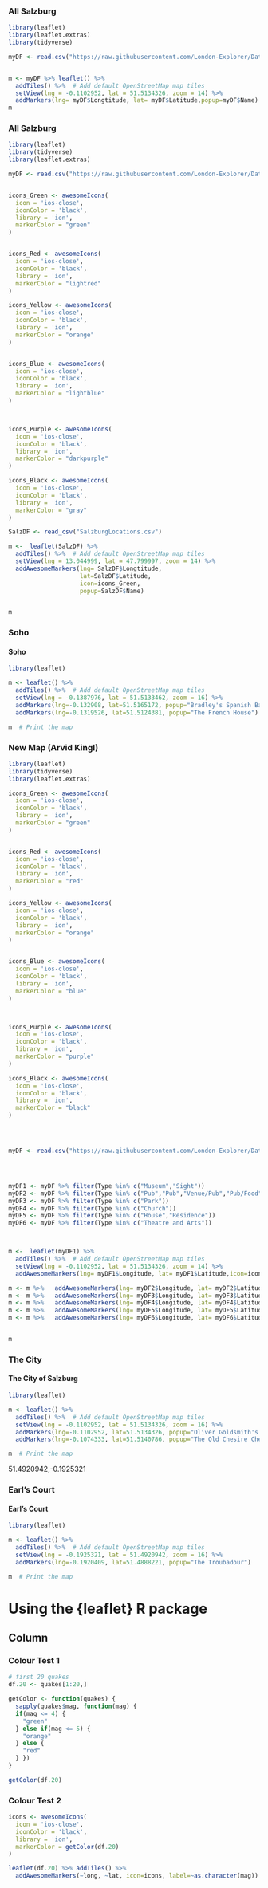 
### All Salzburg

```r
library(leaflet)
library(leaflet.extras)
library(tidyverse)

myDF <- read.csv("https://raw.githubusercontent.com/London-Explorer/Datasets/main/London_Version_1.csv")


m <- myDF %>% leaflet() %>%
  addTiles() %>%  # Add default OpenStreetMap map tiles
  setView(lng = -0.1102952, lat = 51.5134326, zoom = 14) %>%
  addMarkers(lng= myDF$Longtitude, lat= myDF$Latitude,popup=myDF$Name)
m
```

### All Salzburg

```r
library(leaflet)
library(tidyverse)
library(leaflet.extras)

myDF <- read.csv("https://raw.githubusercontent.com/London-Explorer/Datasets/main/London_Version_1.csv")


icons_Green <- awesomeIcons(
  icon = 'ios-close',
  iconColor = 'black',
  library = 'ion',
  markerColor = "green"
)


icons_Red <- awesomeIcons(
  icon = 'ios-close',
  iconColor = 'black',
  library = 'ion',
  markerColor = "lightred"
)

icons_Yellow <- awesomeIcons(
  icon = 'ios-close',
  iconColor = 'black',
  library = 'ion',
  markerColor = "orange"
)


icons_Blue <- awesomeIcons(
  icon = 'ios-close',
  iconColor = 'black',
  library = 'ion',
  markerColor = "lightblue"
)



icons_Purple <- awesomeIcons(
  icon = 'ios-close',
  iconColor = 'black',
  library = 'ion',
  markerColor = "darkpurple"
)

icons_Black <- awesomeIcons(
  icon = 'ios-close',
  iconColor = 'black',
  library = 'ion',
  markerColor = "gray"
)

SalzDF <- read_csv("SalzburgLocations.csv")

m <-  leaflet(SalzDF) %>%
  addTiles() %>%  # Add default OpenStreetMap map tiles
  setView(lng = 13.044999, lat = 47.799997, zoom = 14) %>%
  addAwesomeMarkers(lng= SalzDF$Longtitude, 
                    lat=SalzDF$Latitude,
                    icon=icons_Green,
                    popup=SalzDF$Name)


m
```




### Soho

<h4>Soho</h4>

```r
library(leaflet)

m <- leaflet() %>%
  addTiles() %>%  # Add default OpenStreetMap map tiles
  setView(lng = -0.1387976, lat = 51.5133462, zoom = 16) %>%
  addMarkers(lng=-0.132908, lat=51.5165172, popup="Bradley's Spanish Bar") %>%
  addMarkers(lng=-0.1319526, lat=51.5124381, popup="The French House")

m  # Print the map

```

### New Map (Arvid Kingl)

```r

library(leaflet)
library(tidyverse)
library(leaflet.extras)

icons_Green <- awesomeIcons(
  icon = 'ios-close',
  iconColor = 'black',
  library = 'ion',
  markerColor = "green"
)


icons_Red <- awesomeIcons(
  icon = 'ios-close',
  iconColor = 'black',
  library = 'ion',
  markerColor = "red"
)

icons_Yellow <- awesomeIcons(
  icon = 'ios-close',
  iconColor = 'black',
  library = 'ion',
  markerColor = "orange"
)


icons_Blue <- awesomeIcons(
  icon = 'ios-close',
  iconColor = 'black',
  library = 'ion',
  markerColor = "blue"
)



icons_Purple <- awesomeIcons(
  icon = 'ios-close',
  iconColor = 'black',
  library = 'ion',
  markerColor = "purple"
)

icons_Black <- awesomeIcons(
  icon = 'ios-close',
  iconColor = 'black',
  library = 'ion',
  markerColor = "black"
)




myDF <- read.csv("https://raw.githubusercontent.com/London-Explorer/Datasets/main/London_Version_2_Info.csv")




myDF1 <- myDF %>% filter(Type %in% c("Museum","Sight"))
myDF2 <- myDF %>% filter(Type %in% c("Pub","Pub","Venue/Pub","Pub/Food"))
myDF3 <- myDF %>% filter(Type %in% c("Park"))
myDF4 <- myDF %>% filter(Type %in% c("Church"))
myDF5 <- myDF %>% filter(Type %in% c("House","Residence"))
myDF6 <- myDF %>% filter(Type %in% c("Theatre and Arts"))



m <-  leaflet(myDF1) %>%
  addTiles() %>%  # Add default OpenStreetMap map tiles
  setView(lng = -0.1102952, lat = 51.5134326, zoom = 14) %>%
  addAwesomeMarkers(lng= myDF1$Longitude, lat= myDF1$Latitude,icon=icons_Green,popup=myDF1$Name)

m <- m %>%   addAwesomeMarkers(lng= myDF2$Longitude, lat= myDF2$Latitude,icon=icons_Red,popup=myDF2$Name)
m <- m %>%   addAwesomeMarkers(lng= myDF3$Longitude, lat= myDF3$Latitude,icon=icons_Purple,popup=myDF3$Name)
m <- m %>%   addAwesomeMarkers(lng= myDF4$Longitude, lat= myDF4$Latitude,icon=icons_Blue,popup=myDF4$Name)
m <- m %>%   addAwesomeMarkers(lng= myDF5$Longitude, lat= myDF5$Latitude,icon=icons_Yellow ,popup=myDF5$Name)
m <- m %>%   addAwesomeMarkers(lng= myDF6$Longitude, lat= myDF6$Latitude,icon=icons_Black ,popup=myDF6$Name)


m
```



### The City

<h4>The City of Salzburg</h4>

```r
library(leaflet)

m <- leaflet() %>%
  addTiles() %>%  # Add default OpenStreetMap map tiles
  setView(lng = -0.1102952, lat = 51.5134326, zoom = 16) %>%
  addMarkers(lng=-0.1102952, lat=51.5134326, popup="Oliver Goldsmith's Grave") %>%
  addMarkers(lng=-0.1074333, lat=51.5140786, popup="The Old Chesire Cheese (Pub)")

m  # Print the map

```


51.4920942,-0.1925321

### Earl's Court

<h4>Earl's Court</h4>

```r
library(leaflet)

m <- leaflet() %>%
  addTiles() %>%  # Add default OpenStreetMap map tiles
  setView(lng = -0.1925321, lat = 51.4920942, zoom = 16) %>%
  addMarkers(lng=-0.1920409, lat=51.4888221, popup="The Troubadour")

m  # Print the map

```



Using the {leaflet} R package {data-navmenu="Maps"}
======================================

Column {.tabset}
------------------

### Colour Test 1

```r
# first 20 quakes
df.20 <- quakes[1:20,]

getColor <- function(quakes) {
  sapply(quakes$mag, function(mag) {
  if(mag <= 4) {
    "green"
  } else if(mag <= 5) {
    "orange"
  } else {
    "red"
  } })
}

getColor(df.20)
```

### Colour Test 2

```r
icons <- awesomeIcons(
  icon = 'ios-close',
  iconColor = 'black',
  library = 'ion',
  markerColor = getColor(df.20)
)

leaflet(df.20) %>% addTiles() %>%
  addAwesomeMarkers(~long, ~lat, icon=icons, label=~as.character(mag))


```

